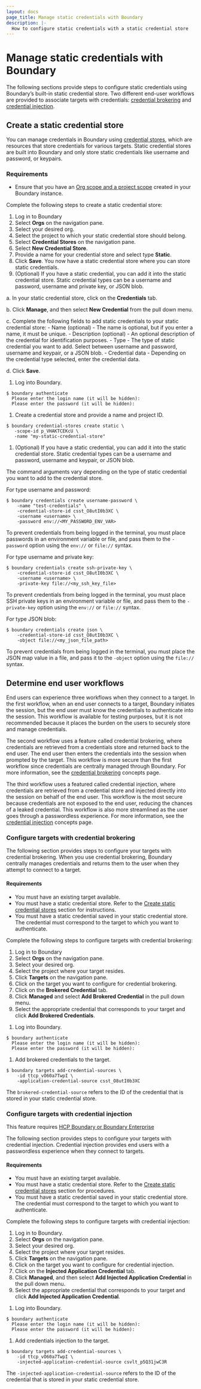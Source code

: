 ```yaml
---
layout: docs
page_title: Manage static credentials with Boundary
description: |-
  How to configure static credentials with a static credential store
---
```


# Manage static credentials with Boundary

The following sections provide steps to configure static credentials using Boundary’s built-in static credential store. Two different end-user workflows are provided to associate targets with credentials: [credential brokering](#configure-targets-with-credential-brokering) and [credential injection](#configure-targets-with-credential-injection).

## Create a static credential store

You can manage credentials in Boundary using [credential stores](/boundary/docs/concepts/domain-model/credential-stores), which are resources that store credentials for various targets.
Static credential stores are built into Boundary and only store static credentials like username and password, or keypairs.

### Requirements

- Ensure that you have an [Org scope and a project scope](/boundary/docs/commands/scopes/create) created in your Boundary instance.

Complete the following steps to create a static credential store:

<Tabs>
<Tab heading="UI" group="ui">

1. Log in to Boundary
1. Select **Orgs** on the navigation pane.
1. Select your desired org.
1. Select the project to which your static credential store should belong.
1. Select **Credential Stores** on the navigation pane.
1. Select **New Credential Store**.
1. Provide a name for your credential store and select type **Static**.
1. Click **Save**. You now have a static credential store where you can store static credentials.
1. (Optional) If you have a static credential, you can add it into the static credential store. Static credential types can be a username and password, username and private key, or JSON blob.

  a. In your static credential store, click on the **Credentials** tab.

  b. Click **Manage**, and then select **New Credential** from the pull down menu.

  c. Complete the following fields to add static credentials to your static credential store:
    - Name (optional) - The name is optional, but if you enter a name, it must be unique.
    - Description (optional) - An optional description of the credential for identification purposes.
    - Type - The type of static credential you want to add. Select between username and password, username and keypair, or a JSON blob.
    - Credential data - Depending on the credential type selected, enter the credential data.

  d. Click **Save**.

</Tab>
<Tab heading="CLI" group="cli">

1. Log into Boundary.

  ```shell-session
  $ boundary authenticate
    Please enter the login name (it will be hidden):
    Please enter the password (it will be hidden):
  ```

1. Create a credential store and provide a name and project ID.

  ```shell-session
  $ boundary credential-stores create static \
     -scope-id p_VHAKTCEKcU \
     -name "my-static-credential-store"
  ```

1. (Optional) If you have a static credential, you can add it into the static credential store. Static credential types can be a username and password, username and keypair, or JSON blob.

The command arguments vary depending on the type of static credential you want to add to the credential store.

  For type username and password:

  ```shell-session
  $ boundary credentials create username-password \
      -name "test-credentials" \
      -credential-store-id csst_O8utI0b3XC \
      -username <username> \
      -password env://<MY_PASSWORD_ENV_VAR>
  ```

  To prevent credentials from being logged in the terminal, you must place passwords in an environment variable or file, and pass them to the `-password` option using the `env://` or `file://` syntax.

  For type username and private key:

  ```shell-session
  $ boundary credentials create ssh-private-key \
      -credential-store-id csst_O8utI0b3XC \
      -username <username> \
      -private-key file://<my_ssh_key_file>
  ```

  To prevent credentials from being logged in the terminal, you must place SSH private keys in an environment variable or file, and pass them to the `-private-key` option using the `env://` or `file://` syntax.

  For type JSON blob:

  ```shell-session
  $ boundary credentials create json \
      -credential-store-id csst_O8utI0b3XC \
      -object file://<my_json_file_path>
  ```

  To prevent credentials from being logged in the terminal, you must place the JSON map value in a file, and pass it to the `-object` option using the `file://` syntax.

</Tab>
</Tabs>

## Determine end user workflows

End users can experience three workflows when they connect to a target. In the first workflow, when an end user connects to a target, Boundary initiates the session, but the end user must know the credentials to authenticate into the session. This workflow is available for testing purposes, but it is not recommended because it places the burden on the users to securely store and manage credentials.

The second workflow uses a feature called credential brokering, where credentials are retrieved from a credentials store and returned back to the end user. The end user then enters the credentials into the session when prompted by the target. This workflow is more secure than the first workflow since credentials are centrally managed through Boundary. For more information, see the [credential brokering](/boundary/docs/concepts/credential-management#credential-brokering) concepts page.

The third workflow uses a featured called credential injection, where credentials are retrieved from a credential store and injected directly into the session on behalf of the end user. This workflow is the most secure because credentials are not exposed to the end user, reducing the chances of a leaked credential. This workflow is also more streamlined as the user goes through a passwordless experience.  For more information, see the [credential injection](/boundary/docs/concepts/credential-management#credential-injection) concepts page.

### Configure targets with credential brokering

The following section provides steps to configure your targets with credential brokering. When you use credential brokering, Boundary centrally manages credentials and returns them to the user when they attempt to connect to a target.

#### Requirements

- You must have an existing target available.
- You must have a static credential store. Refer to the [Create static credential stores](/boundary/docs/configuration/credential-management/static-cred-boundary#create-a-static-credential-store) section for instructions.
- You must have a static credential saved in your static credential store. The credential must correspond to the target to which you want to authenticate.

Complete the following steps to configure targets with credential brokering:

<Tabs>
<Tab heading="UI" group="ui">

1. Log in to Boundary
1. Select **Orgs** on the navigation pane.
1. Select your desired org.
1. Select the project where your target resides.
1. Click **Targets** on the navigation pane.
1. Click on the target you want to configure for credential brokering.
1. Click on the **Brokered Credential** tab.
1. Click **Managed** and select **Add Brokered Credential** in the pull down menu.
1. Select the appropriate credential that corresponds to your target and click **Add Brokered Credentials**.

</Tab>
<Tab heading="CLI" group="cli">

1. Log into Boundary.

  ```shell-session
  $ boundary authenticate
    Please enter the login name (it will be hidden):
    Please enter the password (it will be hidden):
  ```

1. Add brokered credentials to the target.

  ```shell-session
  $ boundary targets add-credential-sources \
      -id ttcp_vO60a7TwpI \
      -application-credential-source csst_O8utI0b3XC
  ```

<Tip>

  The `brokered-credential-source` refers to the ID of the credential that is stored in your static credential store.

</Tip>

</Tab>
</Tabs>

### Configure targets with credential injection

<EnterpriseAlert product="boundary">This feature requires <a href="https://www.hashicorp.com/products/boundary">HCP Boundary or Boundary Enterprise</a></EnterpriseAlert>

The following section provides steps to configure your targets with credential injection. Credential injection provides end users with a passwordless experience when they connect to targets.

#### Requirements

- You must have an existing target available.
- You must have a static credential store. Refer to the [Create static credential stores](/boundary/docs/configuration/credential-management/static-cred-boundary#create-a-static-credential-store) section for procedures.
- You must have a static credential saved in your static credential store. The credential must correspond to the target to which you want to authenticate.

Complete the following steps to configure targets with credential injection:

<Tabs>
<Tab heading="UI" group="ui">

1. Log in to Boundary.
1. Select **Orgs** on the navigation pane.
1. Select your desired org.
1. Select the project where your target resides.
1. Click **Targets** on the navigation pane.
1. Click on the target you want to configure for credential injection.
1. Click on the **Injected Application Credential** tab.
1. Click **Managed**, and then select **Add Injected Application Credential** in the pull down menu.
1. Select the appropriate credential that corresponds to your target and click **Add Injected Application Credential**.

</Tab>
<Tab heading="CLI" group="cli">

1. Log into Boundary.

  ```shell-session
  $ boundary authenticate
    Please enter the login name (it will be hidden):
    Please enter the password (it will be hidden):
  ```

1. Add credentials injection to the target.

  ```shell-session
  $ boundary targets add-credential-sources \
      -id ttcp_vO60a7TwpI \
      -injected-application-credential-source csvlt_p5Q31jwC3R
  ```

<Tip>

  The `-injected-application-credential-source` refers to the ID of the credential that is stored in your static credential store.

</Tip>

</Tab>
</Tabs>